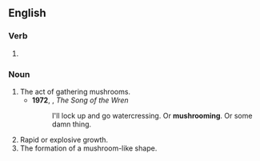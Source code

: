 ==English==

===Verb===
{{head|en|verb form}}

# {{present participle of|en|mushroom|nocat=1}}

===Noun===
{{en-noun|~}}

# The act of gathering mushrooms.
#* '''1972''', {{w|H. E. Bates}}, ''The Song of the Wren''
#*: I'll lock up and go watercressing. Or '''mushrooming'''. Or some damn thing.
# Rapid or explosive growth.
# The formation of a mushroom-like shape.